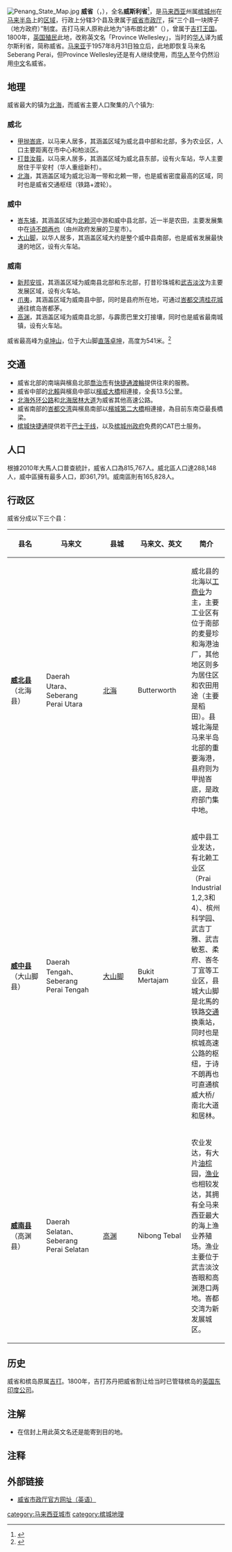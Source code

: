{{Expand language|time=2017-02-24T17:05:13+00:00}}
{{Infobox settlement
| official_name                   = 威省
| settlement_type                 = [[市辖区|区]]
| translit_lang1                  = 其他
| image_skyline                   = Seberang Perai Skyline.jpg
| imagesize                       = 275px
| image_caption                   = 右上图顺时针：[[北海_(槟城)|北海]]、[[峇都交湾|峇都交湾]]新欣名牌城、[[大山脚|大山脚]]、大山脚附近的稻田、北海空军基地、北赖港口
| image_flag                      = Flag of Seberang Perai Municipal Council.png
| image_seal                      = Seberang Perai City Council (MBSP - Majlis Bandaraya Seberang Perai) Logo.png
| seal_size                       = 
| image_map                       = Seberang Perai in Penang and West Malaysia map.png
| map_caption                     = 威省（红色部分）于[[槟城州|槟城州]]（左图）及[[马来西亚半岛|西马]]（右图）的位置。
| coordinates                     = {{coord|5|24|N|100|28|E|region:MY|display=inline}}
| subdivision_type                = [[世界政区索引|国家]]
| subdivision_name                = {{flag|Malaysia}}
| subdivision_type1               = [[马来西亚行政区划|州属]]
| subdivision_name1               = {{flag|Penang}}
| established_title1              = 由[[不列颠东印度公司|英国东印度公司]]开拓
| established_date1               = 1800年
| established_title2              = [[直辖殖民地|直辖殖民地]]
| established_date2               = 1867年4月1日－1957年8月31日
| established_title3              = [[马来亚日佔时期|马来亚日佔时期]]
| established_date3               = 1941年12月19日－1945年9月3日
| seat                            = [[大山脚|大山脚]]
| parts_type                      = 最大城市
| parts_style                     = para
| p1                              = [[北海_(槟城)|北海]]
| leader_title                    = [[地方政府_(马来西亚)|地方政府]]
| leader_name                     = [[威省市政厅|威省市政厅]]
| leader_title1                   = 市長
| leader_name1                    = 罗查里 
| area_magnitude                  = 
| area_total_km2                  = 751
| area_total_sq_mi                = 
| elevation_m                     = 
| elevation_ft                    = 
| population_total                = 818,197
| population_as_of                = 2010年
| population_density_km2          = 1089.5
| population_density_sq_mi        = 
| postal_code_type                = [[马来西亚邮编|邮编]]
| postal_code                     = 12xxx 至14xxx
| website                         = {{URL|www.mbsp.gov.my}}
| established_title4              = 升格为[[市政厅_(马来西亚)|市政厅]]
| established_date4               = 2019年9月16日
| timezone                        = [[马来西亚标准时间|马来西亚标准时间]]
| utc_offset                      = +8
| blank1_name                     = 马来西亚电话区号
| blank1_info                     = +6043, +6045
| blank2_name                     = [[马来西亚车辆牌号|车牌]]
| blank2_info                     = P
| timezone_DST                    = 
| translit_lang1_type1            = [[英语|英语]]
| translit_lang1_info1            = Province Wellesley
| translit_lang1_type2            = {{tsl|en|Malaysian Tamil|马来西亚淡米尔|淡米尔语}}
| translit_lang1_info2            = செபராங் பிறை
}}
[[File:Penang_State_Map.jpg|right]]
'''威省'''（{{lang-ms|'''Seberang Perai'''}}，{{lang-en|'''Province Wellesley'''}}），全名'''威斯利省'''<ref>{{Cite web |url=https://eresources.nlb.gov.sg/newspapers/Digitised/Article/scjp19570129-1.2.41.1?ST=1&AT=search&k=%E6%AD%A6%E5%90%89%E6%B7%A1%E6%B1%B6&QT=%E6%AD%A6,%E5%90%89,%E6%B7%A1,%E6%B1%B6&oref=article |title=存档副本 |access-date=2020-06-19 |archive-date=2021-03-24 |archive-url=https://web.archive.org/web/20210324123048/https://eresources.nlb.gov.sg/newspapers/Digitised/Article/scjp19570129-1.2.41.1?ST=1&AT=search&k=%E6%AD%A6%E5%90%89%E6%B7%A1%E6%B1%B6&QT=%E6%AD%A6%2C%E5%90%89%2C%E6%B7%A1%2C%E6%B1%B6&oref=article |dead-url=no }}</ref>，是[[马来西亚|马来西亚]]州属[[槟城|槟城州]]在[[马来半岛|马来半岛]]上的[[市辖区|区域]]，行政上分辖3个县及隶属于[[威省市政厅|威省市政厅]]，採“三个县一块牌子（地方政府）”制度。吉打马来人原称此地为“诗布朗北赖”（{{lang|ms|Seberang Perai}}），曾属于[[吉打苏丹王朝|吉打王国]]。1800年，[[英国|英国]][[殖民|殖民]]此地，改称英文名「Province Wellesley」，当时的[[华人|华人]]译为威尔斯利省，简称威省。[[马来亚|马来亚]]于1957年8月31日独立后，此地即恢复马来名Seberang Perai，但Province Wellesley还是有人继续使用{{fn|1}}，而[[马来西亚华人|华人]]至今仍然沿用[[中文|中文]]名威省。

== 地理 ==
{{Location map+|槟城|width=500|float=center|caption=主要区域位置，'''粗体'''为县城位置|places={{Location map~ |槟城|lat=5.514677|long= 100.42846|label_size=90 |label=[[甲抛峇底|甲抛峇底]]|position=right}} {{Location map~ |槟城|lat=5.483229|long=100.49048|label_size=90 |label=[[打昔汝莪|打昔汝莪]]|position=right}} {{Location map~ |槟城|lat=5.4|long=100.37487|label_size=120 |label='''[[威省北海|北海]]'''|position=right}} {{Location map~ |槟城|lat=5.410498|long=100.41365|label_size=90 |label=[[峇东埔|峇东埔]]|position=right}} {{Location map~ |槟城|lat=5.363684|long=100.45599|label_size=120 |label='''[[大山脚|大山脚]]'''|position=right}} {{Location map~ |槟城|lat=5.280731|long=100.47638|label_size=90 |label=[[新邦安拔|新邦安拔]]|position=right}} {{Location map~ |槟城|lat=5.206758|long=100.49091|label_size=90 |label=[[双溪爪夷|爪夷]]|position=right}} {{Location map~ |槟城|lat=5.169839|long=100.47753|label_size=120 |label='''[[高渊|高渊]]'''|position=top}}}}

威省最大的镇为[[威省北海|北海]]，而威省主要人口聚集的八个镇为:
=== 威北 ===
* [[甲抛峇底|甲抛峇底]]，以马来人居多，其涵盖区域为威北县中部和北部，多为农业区，人口主要距离在市中心和柏淡区。
* [[打昔汝莪|打昔汝莪]]，以马来人居多，其涵盖区域为威北县东部，设有火车站，华人主要居住于平安村（华人重组新村）。
* [[威省北海|北海]]，其涵盖区域为威北沿海一带和北赖一带，也是威省密度最高的区域，同时也是威省交通枢纽（铁路+渡轮）。
=== 威中 ===
* [[峇东埔|峇东埔]]，其涵盖区域为[[北赖河|北赖河]]中游和威中县北部，近一半是农田，主要发展集中在[[诗不朗再也|诗不朗再也]]（由州政府发展的卫星市）。
* [[大山脚|大山脚]]，以华人居多，其涵盖区域大约是整个威中县南部，也是威省发展最快速的地区，设有火车站。

=== 威南 ===
* [[新邦安拔|新邦安拔]]，其涵盖区域为威南县北部和东北部，打昔珍珠城和[[武吉淡汶|武吉淡汶]]为主要发展区域，设有火车站。
* [[爪夷|爪夷]]，其涵盖区域为威南县中部，同时是县府所在地，可通过[[峇都交湾|峇都交湾]][[桂花城|桂花城]]通往槟岛峇都茅。
* [[高渊|高渊]]，其涵盖区域为威南县北部，与霹雳巴里文打接壤，同时也是威省最南城镇，设有火车站。

威省最高峰为[[卓坤山|卓坤山]]，位于大山脚[[直落卓坤|直落卓坤]]，高度为541米。<ref>{{cite web | url=http://almost-a-technocrat.blogspot.com/2012/03/cherok-tokun-bukit-mertajam-hill.html | title=Cherok Tokun, Bukit Mertajam Hill | accessdate=2017-02-24 | archive-date=2015-11-25 | archive-url=https://web.archive.org/web/20151125141456/http://almost-a-technocrat.blogspot.com/2012/03/cherok-tokun-bukit-mertajam-hill.html | dead-url=no }}</ref>

== 交通 ==
* 威省北部的南端與檳島北部[[喬治市|喬治市]]有[[快捷通渡輪|快捷通渡輪]]提供往來的服務。
* 威省中部的[[北賴|北賴]]與檳島中部以[[檳威大橋|檳威大橋]]相連接，全長13.5公里。
* [[北海外环公路|北海外环公路]]和[[北海居林大道|北海居林大道]]为威省其他高速公路。
* 威省南部的[[峇都交湾|峇都交湾]]與檳島南部以[[檳城第二大橋|檳城第二大橋]]相連接，為目前东南亞最長橋梁。
*[[槟城快捷通|槟城快捷通]]提供若干[[槟城巴士|巴士干线]]，以及[[槟城州政府|槟城州政府]]免费的CAT巴士服务。

== 人口 ==
根據2010年大馬人口普查統計，威省人口為815,767人。威北區人口達288,148人，威中區擁有最多人口，即361,791。威南區則有165,828人。

== 行政区 ==
威省分成以下三个县：
{| class="wikitable" 
!县名!!马来文!!县城!!马来文、英文!!简介
|-
|style="width:70px"|'''[[威北县|威北县]]'''（北海县）
|style="width:120px"|Daerah Utara、Seberang Perai Utara
|style="width:70px"|[[威省北海|北海]]
|style="width:110px"|Butterworth
|威北县的北海以[[工业|工]][[商业|商业]]为主，主要工业区有位于南部的麦曼珍和海港油厂，其他地区则多为居住区和农田用途（主要是稻田）。县城北海是马来半岛北部的重要海港，县府则为甲抛峇底，是政府部门集中地。
|-
|'''[[威中县|威中县]]'''（大山脚县）
|Daerah Tengah、Seberang Perai Tengah
|[[大山脚|大山脚]] 
|Bukit Mertajam
|威中县工业发达，有北赖工业区（Prai Industrial 1,2,3和4）、槟州科学园、武吉丁雅、武吉敏惹、柔府、峇冬丁宜等工业区，县城大山脚是北馬的铁路[[交通|交通]]换乘站，同时也是槟城高速公路的枢纽，于诗不朗再也可直通槟威大桥/南北大道和居林。
|-
|'''[[威南县|威南县]]'''（高渊县）
|Daerah Selatan、Seberang Perai Selatan
|[[高渊|高渊]] 
|Nibong Tebal
|农业发达，有大片[[油棕|油棕]]园，[[渔业|渔业]]也相较发达，其拥有全马来西亚最大的海上渔业养殖场。渔业主要位于武吉淡汶峇眼和高渊港口两地。峇都交湾为新发展城区。
|}

== 历史 ==
威省和槟岛原属[[吉打|吉打]]。1800年，吉打苏丹把威省割让给当时已管辖槟岛的[[英国东印度公司|英国东印度公司]]。

== 注解 ==
*{{fnb|1}}在信封上用此英文名还是能寄到目的地。

== 注释 ==

{{Reflist|2}}

== 外部链接 ==
{{Portal box|马来西亚}}
*[http://www.mbsp.gov.my/ 威省市政厅官方网址（英语）] {{Wayback|url=http://www.mbsp.gov.my/ |date=20210116172107 }}
{{槟城州}}
{{马来西亚城市}}
[[category:马来西亚城市|category:马来西亚城市]]
[[category:槟城地理|category:槟城地理]]